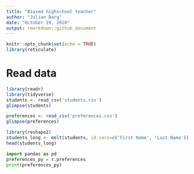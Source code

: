 ```yaml
---
title: "Biased highschool teacher"
author: "Julian Barg"
date: "October 19, 2018"
output: rmarkdown::github_document
---
```


```r
knitr::opts_chunk$set(echo = TRUE)
library(reticulate)
```

# Read data
```r
library(readr)
library(tidyverse)
students <- read_csv('students.csv')
glimpse(students)
```

```r
preferences <- read_csv('preferences.csv')
glimpse(preferences)
```

```r
library(reshape2)
students_long <- melt(students, id.vars=c('First Name', 'Last Name'))
head(students_long)
```

```python
import pandas as pd
preferences_py = r.preferences
print(preferences_py)
```


